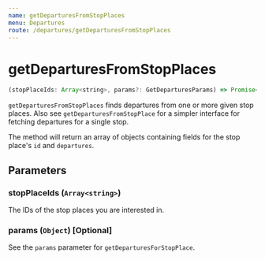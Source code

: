 ```yaml
---
name: getDeparturesFromStopPlaces
menu: Departures
route: /departures/getDeparturesFromStopPlaces
---
```


# getDeparturesFromStopPlaces

```javascript
(stopPlaceIds: Array<string>, params?: GetDeparturesParams) => Promise<Array<{ id: string, departures: Array<Departure> }>>
```

`getDeparturesFromStopPlaces` finds departures from one or more given stop places. Also see `getDeparturesFromStopPlace` for a simpler interface for fetching departures for a single stop.

The method will return an array of objects containing fields for the stop place's `id` and `departures`.

## Parameters

### stopPlaceIds (`Array<string>`)
The IDs of the stop places you are interested in.

### params (`Object`) [Optional]

See the `params` parameter for `getDeparturesForStopPlace`.
